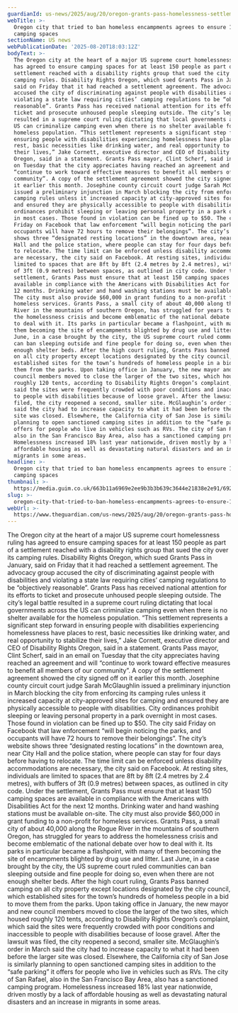 ```yaml
---
guardianId: us-news/2025/aug/20/oregon-grants-pass-homelessness-settlement-camping-spaces
webTitle: >-
  Oregon city that tried to ban homeless encampments agrees to ensure 150
  camping spaces
sectionName: US news
webPublicationDate: '2025-08-20T18:03:12Z'
bodyText: >-
  The Oregon city at the heart of a major US supreme court homelessness ruling
  has agreed to ensure camping spaces for at least 150 people as part of a
  settlement reached with a disability rights group that sued the city over its
  camping rules. Disability Rights Oregon, which sued Grants Pass in January,
  said on Friday that it had reached a settlement agreement. The advocacy group
  accused the city of discriminating against people with disabilities and
  violating a state law requiring cities’ camping regulations to be “objectively
  reasonable”. Grants Pass has received national attention for its efforts to
  ticket and prosecute unhoused people sleeping outside. The city’s legal battle
  resulted in a supreme court ruling dictating that local governments across the
  US can criminalize camping even when there is no shelter available for the
  homeless population. “This settlement represents a significant step forward in
  ensuring people with disabilities experiencing homelessness have places to
  rest, basic necessities like drinking water, and real opportunity to stabilize
  their lives,” Jake Cornett, executive director and CEO of Disability Rights
  Oregon, said in a statement. Grants Pass mayor, Clint Scherf, said in an email
  on Tuesday that the city appreciates having reached an agreement and will
  “continue to work toward effective measures to benefit all members of our
  community”. A copy of the settlement agreement showed the city signed off on
  it earlier this month. Josephine county circuit court judge Sarah McGlaughlin
  issued a preliminary injunction in March blocking the city from enforcing its
  camping rules unless it increased capacity at city-approved sites for camping
  and ensured they are physically accessible to people with disabilities. City
  ordinances prohibit sleeping or leaving personal property in a park overnight
  in most cases. Those found in violation can be fined up to $50. The city said
  Friday on Facebook that law enforcement “will begin noticing the parks, and
  occupants will have 72 hours to remove their belongings”. The city’s website
  shows three “designated resting locations” in the downtown area, near City
  Hall and the police station, where people can stay for four days before having
  to relocate. The time limit can be enforced unless disability accommodations
  are necessary, the city said on Facebook. At resting sites, individuals are
  limited to spaces that are 8ft by 8ft (2.4 metres by 2.4 metres), with buffers
  of 3ft (0.9 metres) between spaces, as outlined in city code. Under the
  settlement, Grants Pass must ensure that at least 150 camping spaces are
  available in compliance with the Americans with Disabilities Act for the next
  12 months. Drinking water and hand washing stations must be available on-site.
  The city must also provide $60,000 in grant funding to a non-profit for
  homeless services. Grants Pass, a small city of about 40,000 along the Rogue
  River in the mountains of southern Oregon, has struggled for years to address
  the homelessness crisis and become emblematic of the national debate over how
  to deal with it. Its parks in particular became a flashpoint, with many of
  them becoming the site of encampments blighted by drug use and litter. Last
  June, in a case brought by the city, the US supreme court ruled communities
  can ban sleeping outside and fine people for doing so, even when there are not
  enough shelter beds. After the high court ruling, Grants Pass banned camping
  on all city property except locations designated by the city council, which
  established sites for the town’s hundreds of homeless people in a bid to move
  them from the parks. Upon taking office in January, the new mayor and new
  council members moved to close the larger of the two sites, which housed
  roughly 120 tents, according to Disability Rights Oregon’s complaint, which
  said the sites were frequently crowded with poor conditions and inaccessible
  to people with disabilities because of loose gravel. After the lawsuit was
  filed, the city reopened a second, smaller site. McGlaughin’s order in March
  said the city had to increase capacity to what it had been before the larger
  site was closed. Elsewhere, the California city of San Jose is similarly
  planning to open sanctioned camping sites in addition to the “safe parking” it
  offers for people who live in vehicles such as RVs. The city of San Rafael,
  also in the San Francisco Bay Area, also has a sanctioned camping program.
  Homelessness increased 18% last year nationwide, driven mostly by a lack of
  affordable housing as well as devastating natural disasters and an increase in
  migrants in some areas.
headline: >-
  Oregon city that tried to ban homeless encampments agrees to ensure 150
  camping spaces
thumbnail: >-
  https://media.guim.co.uk/663b11a6969e2ee9b3b3b639c3644e21838e2e91/692_0_5001_4000/500.jpg
slug: >-
  oregon-city-that-tried-to-ban-homeless-encampments-agrees-to-ensure-150-camping-spaces
webUrl: >-
  https://www.theguardian.com/us-news/2025/aug/20/oregon-grants-pass-homelessness-settlement-camping-spaces
---
```

The Oregon city at the heart of a major US supreme court homelessness ruling has agreed to ensure camping spaces for at least 150 people as part of a settlement reached with a disability rights group that sued the city over its camping rules. Disability Rights Oregon, which sued Grants Pass in January, said on Friday that it had reached a settlement agreement. The advocacy group accused the city of discriminating against people with disabilities and violating a state law requiring cities’ camping regulations to be “objectively reasonable”. Grants Pass has received national attention for its efforts to ticket and prosecute unhoused people sleeping outside. The city’s legal battle resulted in a supreme court ruling dictating that local governments across the US can criminalize camping even when there is no shelter available for the homeless population. “This settlement represents a significant step forward in ensuring people with disabilities experiencing homelessness have places to rest, basic necessities like drinking water, and real opportunity to stabilize their lives,” Jake Cornett, executive director and CEO of Disability Rights Oregon, said in a statement. Grants Pass mayor, Clint Scherf, said in an email on Tuesday that the city appreciates having reached an agreement and will “continue to work toward effective measures to benefit all members of our community”. A copy of the settlement agreement showed the city signed off on it earlier this month. Josephine county circuit court judge Sarah McGlaughlin issued a preliminary injunction in March blocking the city from enforcing its camping rules unless it increased capacity at city-approved sites for camping and ensured they are physically accessible to people with disabilities. City ordinances prohibit sleeping or leaving personal property in a park overnight in most cases. Those found in violation can be fined up to $50. The city said Friday on Facebook that law enforcement “will begin noticing the parks, and occupants will have 72 hours to remove their belongings”. The city’s website shows three “designated resting locations” in the downtown area, near City Hall and the police station, where people can stay for four days before having to relocate. The time limit can be enforced unless disability accommodations are necessary, the city said on Facebook. At resting sites, individuals are limited to spaces that are 8ft by 8ft (2.4 metres by 2.4 metres), with buffers of 3ft (0.9 metres) between spaces, as outlined in city code. Under the settlement, Grants Pass must ensure that at least 150 camping spaces are available in compliance with the Americans with Disabilities Act for the next 12 months. Drinking water and hand washing stations must be available on-site. The city must also provide $60,000 in grant funding to a non-profit for homeless services. Grants Pass, a small city of about 40,000 along the Rogue River in the mountains of southern Oregon, has struggled for years to address the homelessness crisis and become emblematic of the national debate over how to deal with it. Its parks in particular became a flashpoint, with many of them becoming the site of encampments blighted by drug use and litter. Last June, in a case brought by the city, the US supreme court ruled communities can ban sleeping outside and fine people for doing so, even when there are not enough shelter beds. After the high court ruling, Grants Pass banned camping on all city property except locations designated by the city council, which established sites for the town’s hundreds of homeless people in a bid to move them from the parks. Upon taking office in January, the new mayor and new council members moved to close the larger of the two sites, which housed roughly 120 tents, according to Disability Rights Oregon’s complaint, which said the sites were frequently crowded with poor conditions and inaccessible to people with disabilities because of loose gravel. After the lawsuit was filed, the city reopened a second, smaller site. McGlaughin’s order in March said the city had to increase capacity to what it had been before the larger site was closed. Elsewhere, the California city of San Jose is similarly planning to open sanctioned camping sites in addition to the “safe parking” it offers for people who live in vehicles such as RVs. The city of San Rafael, also in the San Francisco Bay Area, also has a sanctioned camping program. Homelessness increased 18% last year nationwide, driven mostly by a lack of affordable housing as well as devastating natural disasters and an increase in migrants in some areas.
